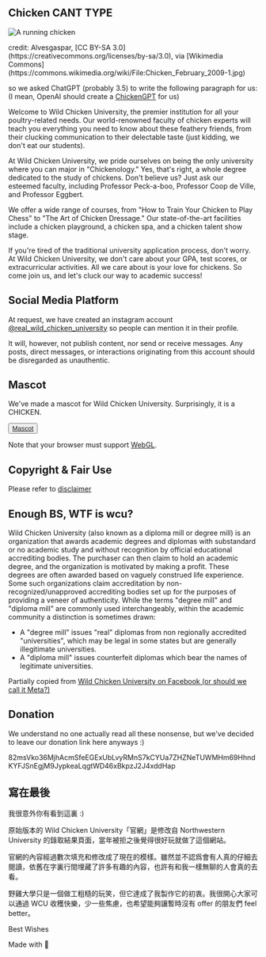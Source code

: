 
## Chicken CANT TYPE

<Image
      src="/images/Chicken_February_2009-1.webp"
      width={562}
      height={800}
      alt="A running chicken"
    />

<div className="text-xs">credit: Alvesgaspar, [CC BY-SA 3.0](https://creativecommons.org/licenses/by-sa/3.0), via [Wikimedia Commons](https://commons.wikimedia.org/wiki/File:Chicken_February_2009-1.jpg)</div>

so we asked ChatGPT (probably 3.5) to write the following paragraph for us:   
(I mean, OpenAI should create a [ChickenGPT](https://cybernews.com/tech/catgpt-chatbot-that-meows-everything/) for us)

Welcome to Wild Chicken University, the premier institution for all your poultry-related needs. Our world-renowned faculty of chicken experts will teach you everything you need to know about these feathery friends, from their clucking communication to their delectable taste (just kidding, we don't eat our students).

At Wild Chicken University, we pride ourselves on being the only university where you can major in "Chickenology." Yes, that's right, a whole degree dedicated to the study of chickens. Don't believe us? Just ask our esteemed faculty, including Professor Peck-a-boo, Professor Coop de Ville, and Professor Eggbert.

We offer a wide range of courses, from "How to Train Your Chicken to Play Chess" to "The Art of Chicken Dressage." Our state-of-the-art facilities include a chicken playground, a chicken spa, and a chicken talent show stage.

If you're tired of the traditional university application process, don't worry. At Wild Chicken University, we don't care about your GPA, test scores, or extracurricular activities. All we care about is your love for chickens. So come join us, and let's cluck our way to academic success!

## Social Media Platform

At request, we have created an instagram account <Badge asChild variant="default"><a href="https://www.instagram.com/real_wild_chicken_university/" target="_blank">@real_wild_chicken_university</a></Badge> so people can mention it in their profile. 

It will, however, not publish content, nor send or receive messages. Any posts, direct messages, or interactions originating from this account should be disregarded as unauthentic.

## Mascot

We've made a mascot for Wild Chicken University. Surprisingly, it is a CHICKEN.

<Button ><a href="https://mascot.wcu.edu.pl" target="_blank">Mascot</a></Button>

Note that your browser must support [WebGL](https://wiki.archlinux.org/title/Firefox/Privacy#1.15).

## Copyright & Fair Use

Please refer to [disclaimer](/pages/disclaimer)

<Separator />

## Enough BS, WTF is wcu?

Wild Chicken University (also known as a diploma mill or degree mill) is an organization that awards academic degrees and diplomas with substandard or no academic study and without recognition by official educational accrediting bodies. The purchaser can then claim to hold an academic degree, and the organization is motivated by making a profit. These degrees are often awarded based on vaguely construed life experience. Some such organizations claim accreditation by non-recognized/unapproved accrediting bodies set up for the purposes of providing a veneer of authenticity. While the terms "degree mill" and "diploma mill" are commonly used interchangeably, within the academic community a distinction is sometimes drawn: 

- A "degree mill" issues "real" diplomas from non regionally accredited "universities", which may be legal in some states but are generally illegitimate universities. 
- A "diploma mill" issues counterfeit diplomas which bear the names of legitimate universities. 

Partially copied from [Wild Chicken University on Facebook (or should we call it Meta?)](https://www.facebook.com/Wild-Chicken-University-170013173058220/about)


## Donation

We understand no one actually read all these nonsense, but we've decided to leave our donation link here anyways :)

82msVko36MjhAcmSfeEGExUbLvyRMnS7kCYUa7ZHZNeTUWMHm69HhndKYFJSnEgjM9JypkeaLqgtWD46xBkpzJ2J4xddHap

## 寫在最後

我很意外你有看到這裏 :) 

原始版本的 Wild Chicken University「官網」是修改自 Northwestern University 的錄取結果頁面，當年被拒之後覺得很好玩就做了這個網站。

官網的內容經過數次填充和修改成了現在的模樣。雖然並不認爲會有人真的仔細去閱讀，依舊在字裏行間埋藏了許多有趣的內容，也許有和我一樣無聊的人會真的去看。

野雞大學只是一個做工粗糙的玩笑，但它達成了我製作它的初衷。我很開心大家可以通過 WCU 收穫快樂，少一些焦慮，也希望能夠讓暫時沒有 offer 的朋友們 feel better。

Best Wishes

Made with 🌽 